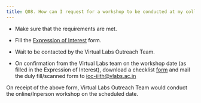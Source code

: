 ```yaml
---
title: Q08. How can I request for a workshop to be conducted at my college
---
```


   * Make sure that the requirements are met.

   * Fill the [Expression of Interest](https://docs.google.com/a/vlabs.ac.in/forms/d/e/1FAIpQLScvUGaE6ln6JzeIVc2CqTXwac_R69WhzoM5TrW6y99hFB6nbw/viewform?embedded=true) form.

   * Wait to be contacted by the Virtual Labs Outreach Team.

   * On confirmation from the Virtual Labs team on the workshop date (as filled in the Expression of
     Interest), download a checklist [form](https://docs.google.com/document/d/1CvHfQTX331oEJlaXvQHaqjY2y8q_Esj5FFDs3hOG36Q/edit) and  mail the duly fill/scanned form to [ioc-iiith@vlabs.ac.in](mailto:ioc-iiith@vlabs.ac.in)

   On receipt of the above form, Virtual Labs Outreach Team
   would conduct the online/Inperson workshop on the
   scheduled date.
